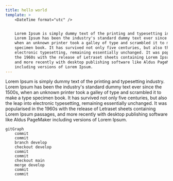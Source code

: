 ```yaml
---
title: hello world
template: >
    <DateTime format="utc" />


    Lorem Ipsum is simply dummy text of the printing and typesetting industry.
    Lorem Ipsum has been the industry's standard dummy text ever since the 1500s,
    when an unknown printer took a galley of type and scrambled it to make a type
    specimen book. It has survived not only five centuries, but also the leap into
    electronic typesetting, remaining essentially unchanged. It was popularised in
    the 1960s with the release of Letraset sheets containing Lorem Ipsum passages,
    and more recently with desktop publishing software like Aldus PageMaker
    including versions of Lorem Ipsum.
---
```


Lorem Ipsum is simply dummy text of the printing and typesetting industry. Lorem Ipsum has been the industry's standard dummy text ever since the 1500s, when an unknown printer took a galley of type and scrambled it to make a type specimen book. It has survived not only five centuries, but also the leap into electronic typesetting, remaining essentially unchanged. It was popularised in the 1960s with the release of Letraset sheets containing Lorem Ipsum passages, and more recently with desktop publishing software like Aldus PageMaker including versions of Lorem Ipsum.

```mermaid
gitGraph
    commit
    commit
    branch develop
    checkout develop
    commit
    commit
    checkout main
    merge develop
    commit
    commit
```
